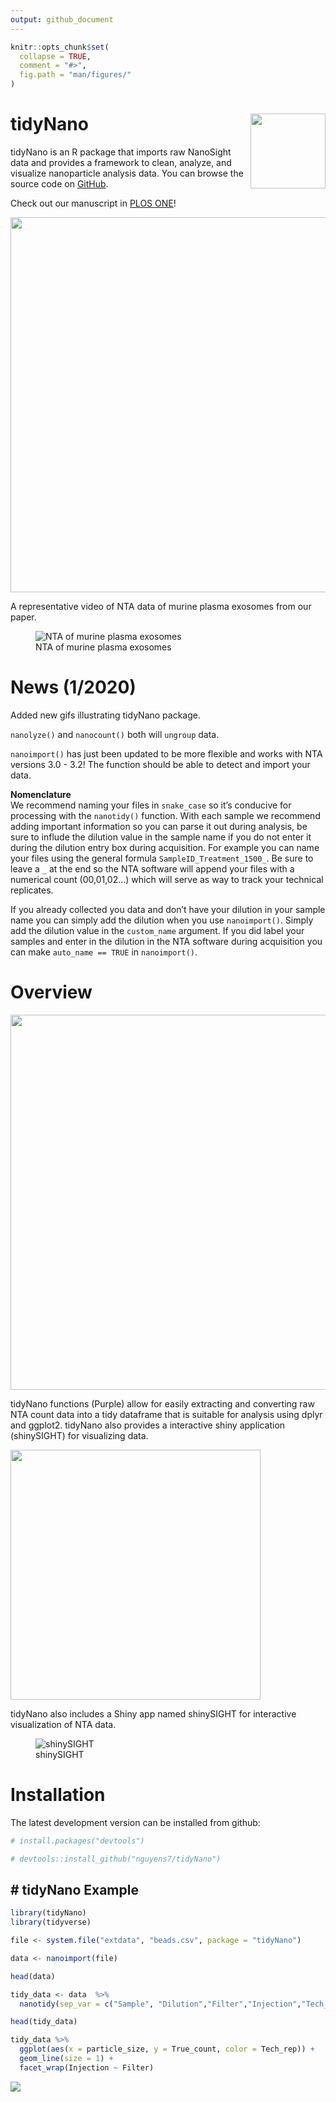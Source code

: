 ```yaml
---
output: github_document
---
```


<!-- README.md is generated from README.Rmd. Please edit that file -->

```r
knitr::opts_chunk$set(
  collapse = TRUE,
  comment = "#>",
  fig.path = "man/figures/"
)
```

# tidyNano <img src="https://raw.githubusercontent.com/nguyens7/tidyNano/master/man/figures/tidyNano.png" align="right" alt="" width="120" />
tidyNano is an R package that imports raw NanoSight data and provides a framework to clean, analyze, and visualize nanoparticle analysis data.  You can browse the source code on [GitHub](https://github.com/nguyens7/tidyNano).


Check out our manuscript in [PLOS ONE](https://journals.plos.org/plosone/article?id=10.1371/journal.pone.0218270)!

<img src="https://raw.githubusercontent.com/nguyens7/tidyNano/master/man/figures/tidyNano_PLOS_ONE_site_image.png" align="center" width = "600"/>  




A representative video of NTA data of murine plasma exosomes from our paper.  


![NTA of murine plasma exosomes](https://media.giphy.com/media/Ah2T3hhQd0cf7QQ7c9/giphy.gif)


# News (1/2020)  
Added new gifs illustrating tidyNano package.

`nanolyze()` and `nanocount()` both will `ungroup` data.

`nanoimport()` has just been updated to be more flexible and works with NTA versions 3.0 - 3.2!  The function should be able to detect and import your data.

**Nomenclature**  
We recommend naming your files in `snake_case` so it's conducive for processing with the `nanotidy()` function.  With each sample we recommend adding important information so you can parse it out during analysis, be sure to influde the dilution value in the sample name if you do not enter it during the dilution entry box during acquisition.  For example you can name your files using the general formula `SampleID_Treatment_1500_`.  Be sure to leave a `_` at the end so the NTA software will append your files with a numerical count (00,01,02...) which will serve as way to track your technical replicates.

If you already collected you data and don't have your dilution in your sample name you can simply add the dilution when you use `nanoimport()`.  Simply add the dilution value in the `custom_name` argument. If you did label your samples and enter in the dilution in the NTA software during acquisition you can make  `auto_name == TRUE`  in `nanoimport()`.

# Overview

<img src="https://raw.githubusercontent.com/nguyens7/tidyNano/master/man/figures/tidyNano_Schema.png" align="center" width = "600"/>

tidyNano functions (Purple) allow for easily extracting and converting raw NTA count data into a tidy dataframe that is suitable for analysis using dplyr and ggplot2. tidyNano also provides a interactive shiny application (shinySIGHT) for visualizing data.



<img src="https://raw.githubusercontent.com/nguyens7/tidyNano/master/man/figures/tidyNano_workflow.png" align="center" width = "400"/>

tidyNano also includes a Shiny app named shinySIGHT for interactive visualization of NTA data.   

![shinySIGHT](https://media.giphy.com/media/Dr3zmORxOaJTcRn1Gj/giphy.gif)

# Installation

The latest development version can be installed from github:

```r
# install.packages("devtools")

# devtools::install_github("nguyens7/tidyNano")
```

# tidyNano Example
----------------

```r
library(tidyNano)
library(tidyverse)

file <- system.file("extdata", "beads.csv", package = "tidyNano")

data <- nanoimport(file)  

head(data)
```

```r
tidy_data <- data  %>% 
  nanotidy(sep_var = c("Sample", "Dilution","Filter","Injection","Tech_rep"))

head(tidy_data)

```

```r
tidy_data %>% 
  ggplot(aes(x = particle_size, y = True_count, color = Tech_rep)) +
  geom_line(size = 1) +
  facet_wrap(Injection ~ Filter)
```
![](https://raw.githubusercontent.com/nguyens7/tidyNano/master/man/figures/unnamed-chunk-5-1.png)

